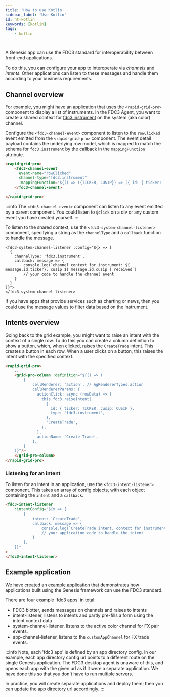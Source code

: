 ```yaml
---
title: 'How to use Kotlin'
sidebar_label: 'Use Kotlin'
id: ht-kotlin
keywords: [kotlin]
tags:
    - kotlin

---
```





A Genesis app can use the FDC3 standard for interoperability between front-end applications. 

To do this, you can configure your app to interoperate via *channels* and *intents*. Other applications can listen to these messages and handle them according to your business requirements.

## Channel overview

For example, you might have an application that uses the `<rapid-grid-pro>` component to display a list of instruments. In the FDC3 Agent, you want to create a shared context for [fdc3.instrument](https://fdc3.finos.org/docs/intents/ref/ViewInstrument) on the system (aka color) channel.

Configure the `<fdc3-channel-event>` component to listen to the `rowClicked` event emitted from the `<rapid-grid-pro>` component. The event detail payload contains the underlying row model, which is mapped to match the schema for `fdc3.instrument` by the callback in the `mappingFunction` attribute.

```html
<rapid-grid-pro>
    <fdc3-channel-event
      event-name="rowClicked"
      channel-type="fdc3.instrument"
      :mappingFunction="${() => ({TICKER, CUSIP}) => ({ id: { ticker: TICKER, cusip: CUSIP }) }}">
    </fdc3-channel-event>
    ...
</rapid-grid-pro>
```

:::info
The `<fdc3-channel-event>` component can listen to any event emitted by a parent component. You could listen to `@click` on a div or any custom event you have created yourself.
:::

To listen to the shared context, use the `<fdc3-system-channel-listener>` component, specifying a string as the `channelType` and a `callback` function to handle the message.

```
<fdc3-system-channel-listener :config="${x => [
  {
    channelType: 'fdc3.instrument',
    callback: message => {
        console.log(`channel context for instrument: ${ message.id.ticker}, cusip ${ message.id.cusip } received`)
        // your code to handle the channel event
    }
  }
]}">
</fdc3-system-channel-listener>
```

If you have apps that provide services such as charting or news, then you could use the message values to filter data based on the instrument.

## Intents overview

Going back to the grid example, you might want to raise an intent with the context of a single row. To do this you can create a column definition to show a button, which, when clicked, raises the `CreateTrade` intent. This creates a button in each row. When a user clicks on a button, this raises the intent with the specified context.

```html
<rapid-grid-pro>
    ...
    <grid-pro-column :definition="${() => (
        {
            cellRenderer: 'action', // AgRendererTypes.action
            cellRendererParams: {
              actionClick: async (rowData) => {
                this.fdc3.raiseIntent(
                  {
                    id: { ticker: TICKER, cusip: CUSIP },
                    type: 'fdc3.instrument',
                  },
                  'CreateTrade',
                );
              },
              actionName: 'Create Trade',
            },
        }
    )}"/>
    </grid-pro-column>
</rapid-grid-pro>
```

### Listening for an intent
To listen for an intent in an application, use the `<fdc3-intent-listener>` component. This takes an array of config objects, with each object containing the `intent` and a `callback`.

```html
<fdc3-intent-listener
    :intentConfig="${x => [
        {
            intent: 'CreateTrade',
            callback: message => {
                console.log(`CreateTrade intent, context for instrument: ${ message.id.ticker}, cusip ${ message.id.cusip } received`);
                // your application code to handle the intent
            }
        },
    ]}"
>
</fdc3-intent-listener>
```

## Example application
We have created an [example application](https://github.com/genesiscommunitysuccess/howto-fdc3) that demonstrates how applications built using the Genesis framework can use the FDC3 standard.

There are four example 'fdc3 apps' in total:

- FDC3 blotter, sends messages on channels and raises to intents
- intent-listener, listens to intents and partly pre-fills a form using the intent context data
- system-channel-listener, listens to the active color channel for FX pair events.
- app-channel-listener, listens to the `customAppChannel` for FX trade events.

:::info
Note, each 'fdc3 app' is defined by an app directory config. In our example, each app directory config url points to a different route on the single Genesis application. The FDC3 desktop agent is unaware of this, and opens each app with the given url as if it were a separate application. We have done this so that you don't have to run multiple servers.

In practice, you will create separate applications and deploy them; then you can update the app directory url accordingly.
:::

